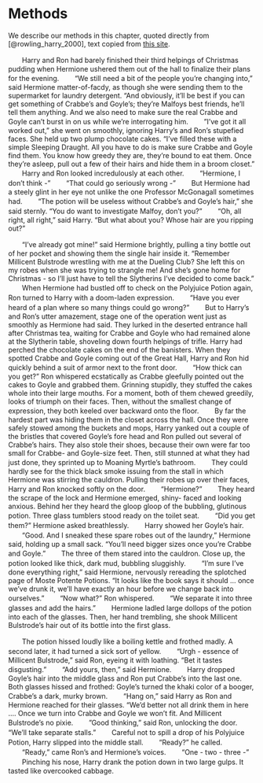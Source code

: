 # Methods

We describe our methods in this chapter, quoted directly from [@rowling_harry_2000], text copied from [this site](http://www.e-bookstoread.com/2017/Harry_Potter_Series_2/index_12.html).

　　Harry and Ron had barely finished their third helpings of Christmas pudding when Hermione ushered them out of the hall to finalize their plans for the evening.
　　"We still need a bit of the people you're changing into," said Hermione matter-of-facdy, as though she were sending them to the supermarket for laundry detergent. "And obviously, it'll be best if you can get something of Crabbe's and Goyle's; they're Malfoys best friends, he'll tell them anything. And we also need to make sure the real Crabbe and Goyle can't burst in on us while we're interrogating him.
　　"I've got it all worked out," she went on smoothly, ignoring Harry's and Ron's stupefied faces. She held up two plump chocolate cakes. "I've filled these with a simple Sleeping Draught. All you have to do is make sure Crabbe and Goyle find them. You know how greedy they are, they're bound to eat them. Once they're asleep, pull out a few of their hairs and hide them in a broom closet."
　　Harry and Ron looked incredulously at each other.
　　"Hermione, I don't think -"
　　"That could go seriously wrong -"
　　But Hermione had a steely glint in her eye not unlike the one Professor McGonagall sometimes had.
　　"The potion will be useless without Crabbe's and Goyle's hair," she said sternly. "You do want to investigate Malfoy, don't you?"
　　"Oh, all right, all right," said Harry. "But what about you? Whose hair are you ripping out?"
 
　　"I've already got mine!" said Hermione brightly, pulling a tiny bottle out of her pocket and showing them the single hair inside it. "Remember Millicent Bulstrode wrestling with me at the Dueling Club? She left this on my robes when she was trying to strangle me! And she's gone home for Christmas - so I'll just have to tell the Slytherins I've decided to come back."
　　When Hermione had bustled off to check on the Polyjuice Potion again, Ron turned to Harry with a doom-laden expression.
　　"Have you ever heard of a plan where so many things could go wrong?"
　　But to Harry's and Ron's utter amazement, stage one of the operation went just as smoothly as Hermione had said. They lurked in the deserted entrance hall after Christmas tea, waiting for Crabbe and Goyle who had remained alone at the Slytherin table, shoveling down fourth helpings of trifle. Harry had perched the chocolate cakes on the end of the banisters. When they spotted Crabbe and Goyle coming out of the Great Hall, Harry and Ron hid quickly behind a suit of armor next to the front door.
　　"How thick can you get?" Ron whispered ecstatically as Crabbe gleefully pointed out the cakes to Goyle and grabbed them. Grinning stupidly, they stuffed the cakes whole into their large mouths. For a moment, both of them chewed greedily, looks of triumph on their faces. Then, without the smallest change of expression, they both keeled over backward onto the floor.
　　By far the hardest part was hiding them in the closet across the hall. Once they were safely stowed among the buckets and mops, Harry yanked out a couple of the bristles that covered Goyle's fore head and Ron pulled out several of Crabbe's hairs. They also stole their shoes, because their own were far too small for Crabbe- and Goyle-size feet. Then, still stunned at what they had just done, they sprinted up to Moaning Myrtle's bathroom.
　　They could hardly see for the thick black smoke issuing from the stall in which Hermione was stirring the cauldron. Pulling their robes up over their faces, Harry and Ron knocked softly on the door.
　　"Hermione?"
　　They heard the scrape of the lock and Hermione emerged, shiny- faced and looking anxious. Behind her they heard the gloop gloop of the bubbling, glutinous potion. Three glass tumblers stood ready on the toilet seat.
　　"Did you get them?" Hermione asked breathlessly.
　　Harry showed her Goyle's hair.
　　"Good. And I sneaked these spare robes out of the laundry," Hermione said, holding up a small sack. "You'll need bigger sizes once you're Crabbe and Goyle."
　　The three of them stared into the cauldron. Close up, the potion looked like thick, dark mud, bubbling sluggishly.
　　"I'm sure I've done everything right," said Hermione, nervously rereading the splotched page of Moste Potente Potions. "It looks like the book says it should ... once we've drunk it, we'll have exactly an hour before we change back into ourselves."
　　"Now what?" Ron whispered.
　　"We separate it into three glasses and add the hairs."
　　Hermione ladled large dollops of the potion into each of the glasses. Then, her hand trembling, she shook Millicent Bulstrode's hair out of its bottle into the first glass.
 
　　The potion hissed loudly like a boiling kettle and frothed madly. A second later, it had turned a sick sort of yellow.
　　"Urgh - essence of Millicent Bulstrode," said Ron, eyeing it with loathing. "Bet it tastes disgusting."
　　"Add yours, then," said Hermione.
　　Harry dropped Goyle's hair into the middle glass and Ron put Crabbe's into the last one. Both glasses hissed and frothed: Goyle's turned the khaki color of a booger, Crabbe's a dark, murky brown.
　　"Hang on," said Harry as Ron and Hermione reached for their glasses. "We'd better not all drink them in here .... Once we turn into Crabbe and Goyle we won't fit. And Millicent Bulstrode's no pixie.
　　"Good thinking," said Ron, unlocking the door. "We'll take separate stalls."
　　Careful not to spill a drop of his Polyjuice Potion, Harry slipped into the middle stall.
　　"Ready?" he called.
　　"Ready," came Ron's and Hermione's voices.
　　"One - two - three -"
　　Pinching his nose, Harry drank the potion down in two large gulps. It tasted like overcooked cabbage.
